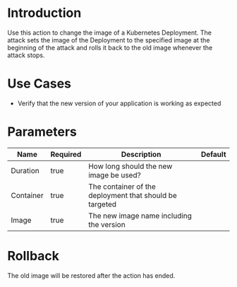 # Introduction

Use this action to change the image of a Kubernetes Deployment.
The attack sets the image of the Deployment to the specified image at the beginning of the attack and rolls it back to the old image whenever the attack stops.

# Use Cases
- Verify that the new version of your application is working as expected

# Parameters

| Name          | Required | Description                                             | Default |
|---------------|----------|---------------------------------------------------------|---------|
| Duration      | true     | How long should the new image be used?                  |         |
| Container     | true     | The container of the deployment that should be targeted |         |
| Image         | true     | The new image name including the version                |         |

# Rollback

The old image will be restored after the action has ended.
